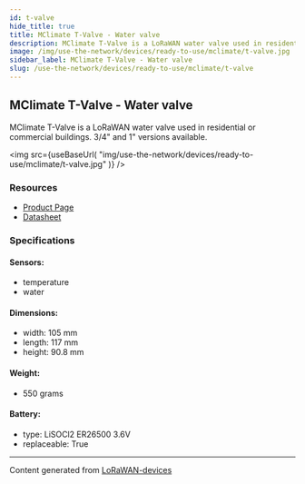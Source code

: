 ```yaml
---
id: t-valve
hide_title: true
title: MClimate T-Valve - Water valve
description: MClimate T-Valve is a LoRaWAN water valve used in residential or commercial buildings. 3/4" and 1" versions available.
image: /img/use-the-network/devices/ready-to-use/mclimate/t-valve.jpg
sidebar_label: MClimate T-Valve - Water valve
slug: /use-the-network/devices/ready-to-use/mclimate/t-valve
---
```



## MClimate T-Valve - Water valve

MClimate T-Valve is a LoRaWAN water valve used in residential or commercial buildings. 3/4" and 1" versions available.

<img
src={useBaseUrl(
"img/use-the-network/devices/ready-to-use/mclimate/t-valve.jpg"
)}
/>

### Resources

- [Product Page](https://mclimate.bit.ai/docs/view/qiyURo9OxshxDj1i)
- [Datasheet](https://d19bjv63x2j8ah.cloudfront.net/v2/22667/contents/88AX301jrXL1awzI/mclimate-t-valve-lorawan-datasheet-en.pdf)

### Specifications

#### Sensors:
- temperature
- water
#### Dimensions:
- width: 105 mm
- length: 117 mm
- height: 90.8 mm
#### Weight: 
- 550 grams
#### Battery: 
- type: LiSOCl2 ER26500 3.6V
- replaceable: True



---
Content generated from [LoRaWAN-devices](https://github.com/TheThingsNetwork/lorawan-devices)